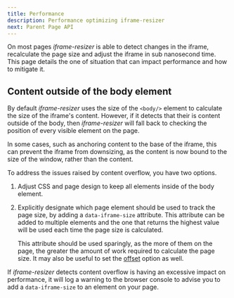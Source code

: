 ```yaml
---
title: Performance
description: Performance optimizing iframe-resizer
next: Parent Page API
---
```



On most pages _iframe-resizer_ is able to detect changes in the iframe, recalculate
the page size and adjust the iframe in sub nanosecond time. This page details the one
of situation that can impact performance and how to mitigate it.

## Content outside of the body element

By default _iframe-resizer_ uses the size of the `<body/>` element to calculate the size
of the iframe's content. However, if it detects that their is content outside of the body,
then _iframe-resizer_ will fall back to checking the position of every visible element on
the page.

In some cases, such as anchoring content to the base of the iframe, this can prevent the
iframe from downsizing, as the content is now bound to the size of the window, rather
than the content.

To address the issues raised by content overflow, you have two options.

1. Adjust CSS and page design to keep all elements inside of the body element.

2. Explicitly designate which page element should be used to track the page size, by adding
   a `data-iframe-size` attribute. This attribute can be added to multiple elements and the
   one that returns the highest value will be used each time the page size is calculated.

   This attribute should be used sparingly, as the more of them on the page, the greater the
   amount of work required to calculate the page size. It may also be useful to set the
   [offset](/api/parent#offset) option as well.

If _iframe-resizer_ detects content overflow is having an excessive impact on performance,
it will log a warning to the browser console to advise you to add a `data-iframe-size` to an
element on your page.

<FeedbackComponent />
